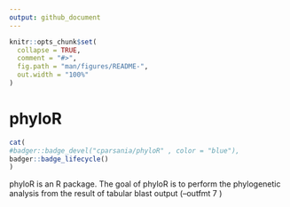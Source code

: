 ```yaml
---
output: github_document
---
```


<!-- README.md is generated from README.Rmd. Please edit that file -->

```r
knitr::opts_chunk$set(
  collapse = TRUE,
  comment = "#>",
  fig.path = "man/figures/README-",
  out.width = "100%"
)
```

# phyloR

<!-- badges: start -->
```r
cat(
#badger::badge_devel("cparsania/phyloR" , color = "blue"),
badger::badge_lifecycle()
)
```
<!-- badges: end -->

phyloR is an R package. The goal of phyloR is to perform the phylogenetic analysis from the result of tabular blast output (--outfmt 7 )

